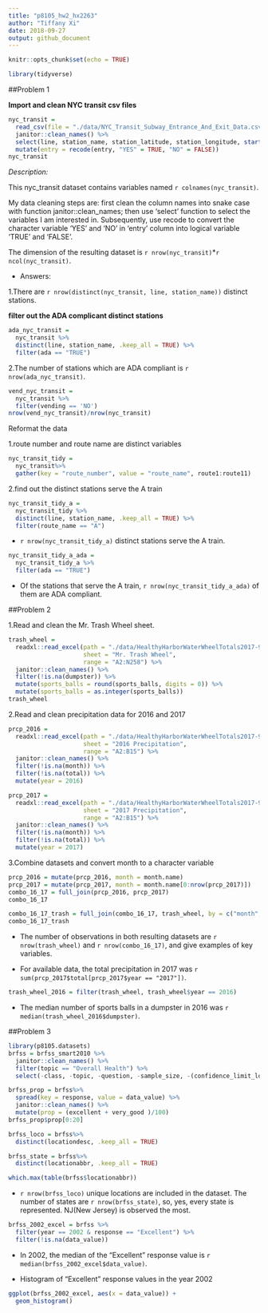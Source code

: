 ```yaml
---
title: "p8105_hw2_hx2263"
author: "Tiffany Xi"
date: 2018-09-27
output: github_document
---
```


```r
knitr::opts_chunk$set(echo = TRUE)

library(tidyverse)
```

##Problem 1

**Import and clean NYC transit csv files**

```r
nyc_transit = 
  read_csv(file = "./data/NYC_Transit_Subway_Entrance_And_Exit_Data.csv") %>% 
  janitor::clean_names() %>% 
  select(line, station_name, station_latitude, station_longitude, starts_with("route"), entry,          vending, entrance_type, ada) %>% 
  mutate(entry = recode(entry, "YES" = TRUE, "NO" = FALSE))
nyc_transit
```

*Description:*

This nyc_transit dataset contains variables named `r colnames(nyc_transit)`. 

My data cleaning steps are: first clean the column names into snake case with function janitor::clean_names; then use 'select' function to select the variables I am interested in. Subsequently, use recode to convert the character variable 'YES' and 'NO' in 'entry' column into logical variable 'TRUE' and 'FALSE'.

The dimension of the resulting dataset is `r nrow(nyc_transit)`*`r ncol(nyc_transit)`.

* Answers:

1.There are `r nrow(distinct(nyc_transit, line, station_name))` distinct stations.

**filter out the ADA complicant distinct stations**

```r
ada_nyc_transit = 
  nyc_transit %>% 
  distinct(line, station_name, .keep_all = TRUE) %>% 
  filter(ada == "TRUE")
```

2.The number of stations which are ADA compliant is `r nrow(ada_nyc_transit)`.
 
```r
vend_nyc_transit =
  nyc_transit %>%
  filter(vending == 'NO')
nrow(vend_nyc_transit)/nrow(nyc_transit)
```

Reformat the data

1.route number and route name are distinct variables
```r
nyc_transit_tidy = 
  nyc_transit%>% 
  gather(key = "route_number", value = "route_name", route1:route11)
```

2.find out the distinct stations serve the A train
```r
nyc_transit_tidy_a = 
  nyc_transit_tidy %>% 
  distinct(line, station_name, .keep_all = TRUE) %>% 
  filter(route_name == "A")
```

* `r nrow(nyc_transit_tidy_a)` distinct stations serve the A train.

```r
nyc_transit_tidy_a_ada = 
  nyc_transit_tidy_a %>% 
  filter(ada == "TRUE")
```

* Of the stations that serve the A train, `r nrow(nyc_transit_tidy_a_ada)` of them are ADA compliant.


##Problem 2

1.Read and clean the Mr. Trash Wheel sheet.

```r
trash_wheel = 
  readxl::read_excel(path = "./data/HealthyHarborWaterWheelTotals2017-9-26.xlsx", 
                     sheet = "Mr. Trash Wheel", 
                     range = "A2:N258") %>%
  janitor::clean_names() %>% 
  filter(!is.na(dumpster)) %>% 
  mutate(sports_balls = round(sports_balls, digits = 0)) %>% 
  mutate(sports_balls = as.integer(sports_balls))
trash_wheel
```

2.Read and clean precipitation data for 2016 and 2017

```r
prcp_2016 = 
  readxl::read_excel(path = "./data/HealthyHarborWaterWheelTotals2017-9-26.xlsx",
                     sheet = "2016 Precipitation", 
                     range = "A2:B15") %>% 
  janitor::clean_names() %>% 
  filter(!is.na(month)) %>% 
  filter(!is.na(total)) %>% 
  mutate(year = 2016) 

prcp_2017 = 
  readxl::read_excel(path = "./data/HealthyHarborWaterWheelTotals2017-9-26.xlsx",
                     sheet = "2017 Precipitation", 
                     range = "A2:B15") %>% 
  janitor::clean_names() %>% 
  filter(!is.na(month)) %>% 
  filter(!is.na(total)) %>% 
  mutate(year = 2017) 
```

3.Combine datasets and convert month to a character variable

```r
prcp_2016 = mutate(prcp_2016, month = month.name)
prcp_2017 = mutate(prcp_2017, month = month.name[0:nrow(prcp_2017)])
combo_16_17 = full_join(prcp_2016, prcp_2017)
combo_16_17
```

```r
combo_16_17_trash = full_join(combo_16_17, trash_wheel, by = c("month", "year"))
combo_16_17_trash
```

* The number of observations in both resulting datasets are `r nrow(trash_wheel)` and `r nrow(combo_16_17)`, and give examples of key variables. 

* For available data, the total precipitation in 2017 was `r sum(prcp_2017$total[prcp_2017$year == "2017"])`.

```r
trash_wheel_2016 = filter(trash_wheel, trash_wheel$year == 2016)
```

* The median number of sports balls in a dumpster in 2016 was `r median(trash_wheel_2016$dumpster)`.

##Problem 3

```r
library(p8105.datasets)
brfss = brfss_smart2010 %>% 
  janitor::clean_names() %>% 
  filter(topic == "Overall Health") %>% 
  select(-class, -topic, -question, -sample_size, -(confidence_limit_low:geo_location))

brfss_prop = brfss%>%
  spread(key = response, value = data_value) %>% 
  janitor::clean_names() %>%
  mutate(prop = (excellent + very_good )/100)
brfss_prop$prop[0:20]
``` 



```r
brfss_loco = brfss%>%
  distinct(locationdesc, .keep_all = TRUE)

brfss_state = brfss%>%
  distinct(locationabbr, .keep_all = TRUE)

which.max(table(brfss$locationabbr))
```
* `r nrow(brfss_loco)` unique locations are included in the dataset. The number of states are `r nrow(brfss_state)`, so, yes, every state is represented. NJ(New Jersey) is observed the most.

```r
brfss_2002_excel = brfss %>% 
  filter(year == 2002 & response == "Excellent") %>% 
  filter(!is.na(data_value))
```

* In 2002, the median of the “Excellent” response value is `r median(brfss_2002_excel$data_value)`.


* Histogram of “Excellent” response values in the year 2002
```r
ggplot(brfss_2002_excel, aes(x = data_value)) + 
  geom_histogram()
```



